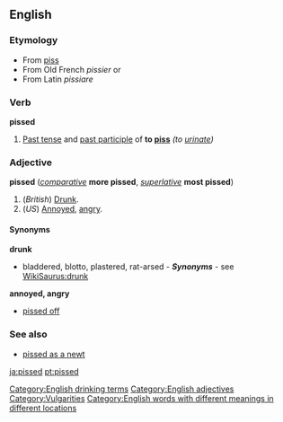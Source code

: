 ==English==
===Etymology===
*From [[piss]] ''{{slang}}''
*From Old French ''pissier'' or
*From Latin ''pissiare''

===Verb===
'''pissed'''
#[[Past tense]] and [[past participle]] of '''to [[piss]]''' ''(to [[urinate]])''

===Adjective===
[[Category:English drinking terms]]
[[Category:English adjectives]]
'''pissed''' (''[[comparative]]'' '''more pissed''', ''[[superlative]]'' '''most pissed''')

#(''British'') [[Drunk]].
#(''US'') [[Annoyed]], [[angry]].

====Synonyms====
'''drunk'''
* bladdered, blotto, plastered, rat-arsed - '''''Synonyms''''' - see [[WikiSaurus:drunk]]

'''annoyed, angry'''
* [[pissed off]] {{british}}

[[Category:Vulgarities]]
[[Category:English words with different meanings in different locations]]

===See also===
*[[pissed as a newt]]

[[ja:pissed]]
[[pt:pissed]]